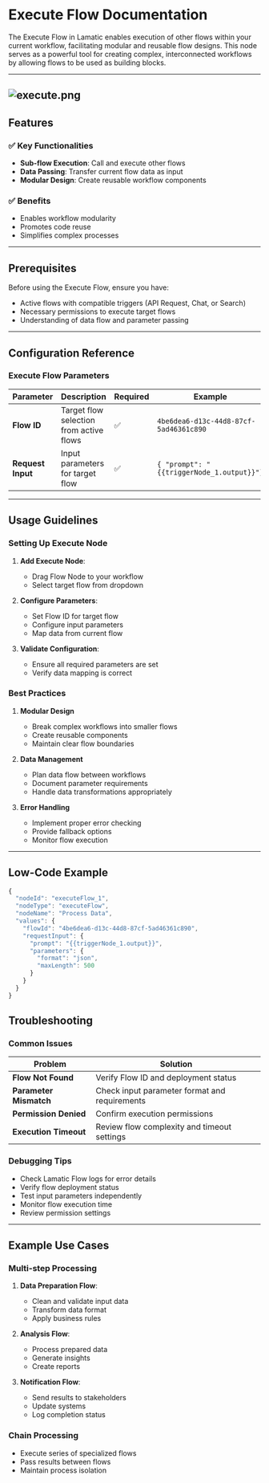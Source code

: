 # Execute Flow Documentation

The Execute Flow in Lamatic enables execution of other flows within your current workflow, facilitating modular and reusable flow designs. This node serves as a powerful tool for creating complex, interconnected workflows by allowing flows to be used as building blocks.

---
![execute.png](./img/execute-node.png)
---

## Features

### ✅ Key Functionalities
- **Sub-flow Execution**: Call and execute other flows
- **Data Passing**: Transfer current flow data as input
- **Modular Design**: Create reusable workflow components

### ✅ Benefits
- Enables workflow modularity
- Promotes code reuse
- Simplifies complex processes

---

## Prerequisites

Before using the Execute Flow, ensure you have:
- Active flows with compatible triggers (API Request, Chat, or Search)
- Necessary permissions to execute target flows
- Understanding of data flow and parameter passing

---

## Configuration Reference

### Execute Flow Parameters

| **Parameter**    | **Description**                                             | **Required** | **Example**                               |
|-----------------|-----------------------------------------------------------|--------------|------------------------------------------|
| **Flow ID**      | Target flow selection from active flows                    | ✅           | `4be6dea6-d13c-44d8-87cf-5ad46361c890`   |
| **Request Input**| Input parameters for target flow                           | ✅           | `{ "prompt": "{{triggerNode_1.output}}"}` |

---

## Usage Guidelines

### Setting Up Execute Node

1. **Add Execute Node**:
   - Drag Flow Node to your workflow
   - Select target flow from dropdown

2. **Configure Parameters**:
   - Set Flow ID for target flow
   - Configure input parameters
   - Map data from current flow

3. **Validate Configuration**:
   - Ensure all required parameters are set
   - Verify data mapping is correct

### Best Practices

1. **Modular Design**
   - Break complex workflows into smaller flows
   - Create reusable components
   - Maintain clear flow boundaries

2. **Data Management**
   - Plan data flow between workflows
   - Document parameter requirements
   - Handle data transformations appropriately

3. **Error Handling**
   - Implement proper error checking
   - Provide fallback options
   - Monitor flow execution

---

## Low-Code Example
```js
{
  "nodeId": "executeFlow_1",
  "nodeType": "executeFlow",
  "nodeName": "Process Data",
  "values": {
    "flowId": "4be6dea6-d13c-44d8-87cf-5ad46361c890",
    "requestInput": {
      "prompt": "{{triggerNode_1.output}}",
      "parameters": {
        "format": "json",
        "maxLength": 500
      }
    }
  }
}
```

## Troubleshooting

### Common Issues

| **Problem**              | **Solution**                                                            |
|-------------------------|------------------------------------------------------------------------|
| **Flow Not Found**       | Verify Flow ID and deployment status                                   |
| **Parameter Mismatch**   | Check input parameter format and requirements                          |
| **Permission Denied**    | Confirm execution permissions                                          |
| **Execution Timeout**    | Review flow complexity and timeout settings                            |

### Debugging Tips

- Check Lamatic Flow logs for error details
- Verify flow deployment status
- Test input parameters independently
- Monitor flow execution time
- Review permission settings

---

## Example Use Cases

### Multi-step Processing
1. **Data Preparation Flow**:
   - Clean and validate input data
   - Transform data format
   - Apply business rules

2. **Analysis Flow**:
   - Process prepared data
   - Generate insights
   - Create reports

3. **Notification Flow**:
   - Send results to stakeholders
   - Update systems
   - Log completion status

### Chain Processing
- Execute series of specialized flows
- Pass results between flows
- Maintain process isolation